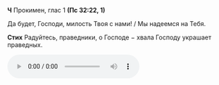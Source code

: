 **Ч** Прокимен, глас 1 **(Пс 32:22, 1)**

Да будет, Господи, милость Твоя с нами! / Мы надеемся на Тебя.

**Стих** Радуйтесь, праведники, о Господе − хвала Господу украшает праведных.

<audio controls>
    <source
        src="https://psmb-neos-resources.hb.bizmrg.com/target/psmb/93a63811b5b5283340a7d2ff9fdeae18c2f66c89/%D0%93%D0%BB%D0%B0%D1%81%201.mp3"
        type="audio/mpeg"
    />
</audio>
